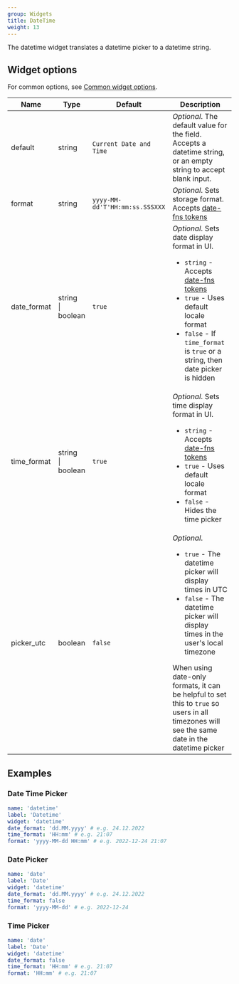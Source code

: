 ```yaml
---
group: Widgets
title: DateTime
weight: 13
---
```


The datetime widget translates a datetime picker to a datetime string.

## Widget options

For common options, see [Common widget options](/docs/widgets#common-widget-options).

| Name        | Type                   | Default                        | Description                                                                                                                                                                                                                                                                                                              |
| ----------- | ---------------------- | ------------------------------ | ------------------------------------------------------------------------------------------------------------------------------------------------------------------------------------------------------------------------------------------------------------------------------------------------------------------------ |
| default     | string                 | `Current Date and Time`        | _Optional_. The default value for the field. Accepts a datetime string, or an empty string to accept blank input.                                                                                                                                                                                                        |
| format      | string                 | `yyyy-MM-dd'T'HH:mm:ss.SSSXXX` | _Optional_. Sets storage format. Accepts [date-fns tokens](https://date-fns.org/v2.29.3/docs/format)                                                                                                                                                                                                                     |
| date_format | string<br />\| boolean | `true`                         | _Optional_. Sets date display format in UI.<ul><li>`string` - Accepts [date-fns tokens](https://date-fns.org/v2.29.3/docs/format)</li><li>`true` - Uses default locale format</li><li>`false` - If `time_format` is `true` or a string, then date picker is hidden</li></ul>                                             |
| time_format | string<br />\| boolean | `true`                         | _Optional_. Sets time display format in UI.<ul><li>`string` - Accepts [date-fns tokens](https://date-fns.org/v2.29.3/docs/format)</li><li>`true` - Uses default locale format</li><li>`false` - Hides the time picker</li></ul>                                                                                          |
| picker_utc  | boolean                | `false`                        | _Optional_. <ul><li>`true` - The datetime picker will display times in UTC</li><li>`false` - The datetime picker will display times in the user's local timezone</li></ul> When using date-only formats, it can be helpful to set this to `true` so users in all timezones will see the same date in the datetime picker |

## Examples

### Date Time Picker

```yaml
name: 'datetime'
label: 'Datetime'
widget: 'datetime'
date_format: 'dd.MM.yyyy' # e.g. 24.12.2022
time_format: 'HH:mm' # e.g. 21:07
format: 'yyyy-MM-dd HH:mm' # e.g. 2022-12-24 21:07
```

### Date Picker

```yaml
name: 'date'
label: 'Date'
widget: 'datetime'
date_format: 'dd.MM.yyyy' # e.g. 24.12.2022
time_format: false
format: 'yyyy-MM-dd' # e.g. 2022-12-24
```

### Time Picker

```yaml
name: 'date'
label: 'Date'
widget: 'datetime'
date_format: false
time_format: 'HH:mm' # e.g. 21:07
format: 'HH:mm' # e.g. 21:07
```
